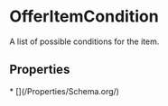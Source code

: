   
# OfferItemCondition

A list of possible conditions for the item.

## Properties

<Grid>
* [](/Properties/Schema.org/)
</Grid>


